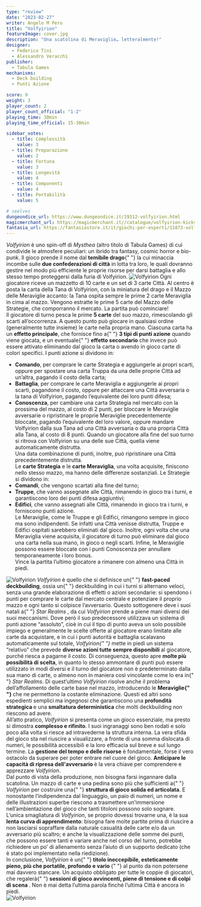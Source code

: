 ```yaml
---
type: "review"
date: "2023-02-27"
writer: Angelo M Pero
title: "Volfyirion"
featureImage: cover.jpg
description: "Una scatolina di Meraviglie… letteralmente!"
designer:
  - Federico Tini
  - Alessandro Veracchi
publisher:
  - Tabula Games
mechanisms:
  - Deck building
  - Punti Azione

score: 9
weight: 3
player_count: 2
player_count_official: "1-2"
playing_time: 30min
playing_time_official: 15-30min

sidebar_votes:
  - title: Complessità
    value: 3
  - title: Preparazione
    value: 2
  - title: Fortuna
    value: 3
  - title: Longevità
    value: 4
  - title: Componenti
    value: 4
  - title: Portabilità
    value: 5

# seelves
dungeondice_url: https://www.dungeondice.it/19312-volfyirion.html
magicmerchant_url: https://magicmerchant.it//catalogue/volfyirion-kickstarter-edition-39796/
fantasia_url: https://fantasiastore.it/it/giochi-per-esperti/11873-volfyirion.html
---
```


<Setting>
  <em>Volfyirion </em>è uno spin-off di <em>Mysthea </em>(altro titolo di Tabula
  Games) di cui condivide le atmosfere peculiari: un ibrido tra fantasy, cosmic
  horror e bio-punk. Il gioco prende il nome dal <strong>temibile drago</strong>{" "}
  la cui minaccia incombe sulle <strong>due confederazioni di città</strong> in
  lotta tra loro, le quali dovranno gestire nel modo più efficiente le proprie
  risorse per darsi battaglia e allo stesso tempo proteggersi dalla furia di
  Volfyirion.
</Setting>

<img src="./game1.jpg" alt="Volfyirion" />

<Rules>
  Ogni giocatore riceve un mazzetto di 10 carte e un set di 3 carte Città. Al
  centro è posta la carta della Tana di Volfyirion, con la miniatura del drago e
  il Mazzo delle Meraviglie accanto: la Tana ospita sempre le prime 2 carte
  Meraviglia in cima al mazzo. Vengono estratte le prime 5 carte del Mazzo delle
  Strategie, che comporranno il mercato. La partita può cominciare!
  <br />
  Il giocatore di turno pesca le prime <strong>5 carte</strong> del suo mazzo,
  rimescolando gli scarti all’occorrenza. A questo punto può giocare in
  qualsiasi ordine (generalmente tutte insieme) le carte nella propria mano.
  Ciascuna carta ha un <strong>effetto principale</strong>, che fornisce fino a{" "}
  <strong>3 tipi di punti azione</strong> quando viene giocata, e un eventuale{" "}
  <strong>effetto secondario</strong> che invece può essere attivato eliminando
  dal gioco la carta o avendo in gioco carte di colori specifici. I punti azione
  si dividono in:
  <br />
  <ul>
    <li>
      <strong>Comando</strong>, per comprare le carte Strategia e aggiungerle ai
      propri scarti, oppure per spostare una carta Truppa da una delle proprie
      Città ad un’altra, pagando il costo della carta;
    </li>
    <li>
      <strong>Battaglia</strong>, per comprare le carte Meraviglia e aggiungerle
      ai propri scarti, pagandone il costo, oppure per attaccare una Città
      avversaria o la tana di Volfyirion, pagando l’equivalente dei loro punti
      difesa;
    </li>
    <li>
      <strong>Conoscenza</strong>, per cambiare una carta Strategia nel mercato
      con la prossima del mazzo, al costo di 2 punti, per bloccare le Meraviglie
      avversarie o ripristinare le proprie Meraviglie precedentemente bloccate,
      pagando l’equivalente del loro valore, oppure mandare Volfyirion dalla sua
      Tana ad una Città avversaria o da una propria Città alla Tana, al costo di
      8 punti. Quando un giocatore alla fine del suo turno si ritrova con
      Volfyirion su una delle sue Città, quella viene automaticamente distrutta.
      <br />
      Una data combinazione di punti, inoltre, può ripristinare una Città
      precedentemente distrutta.
      <br />
      Le <strong>carte Strategia</strong> e le <strong>carte Meraviglia</strong>,
      una volta acquisite, finiscono nello stesso mazzo, ma hanno delle differenze
      sostanziali. Le Strategie si dividono in:
    </li>
    <li>
      <strong>Comandi</strong>, che vengono scartati alla fine del turno;
    </li>
    <li>
      <strong>Truppe</strong>, che vanno assegnate alle Città, rimanendo in
      gioco tra i turni, e garantiscono loro dei punti difesa aggiuntivi;
    </li>
    <li>
      <strong>Edifici</strong>, che vanno assegnati alle Città, rimanendo in
      gioco tra i turni, e forniscono punti azione.
      <br />
      Le Meraviglie, come le Truppe e gli Edifici, rimangono sempre in gioco ma
      sono indipendenti. Se infatti una Città venisse distrutta, Truppe e
      Edifici ospitati sarebbero eliminati dal gioco. Inoltre, ogni volta che
      una Meraviglia viene acquisita, il giocatore di turno può eliminare dal
      gioco una carta nella sua mano, in gioco o negli scarti. Infine, le
      Meraviglie possono essere bloccate con i punti Conoscenza per annullare
      temporaneamente i loro bonus.
      <br />
      Vince la partita l’ultimo giocatore a rimanere con almeno una Città in
      piedi.
    </li>
  </ul>
</Rules>

<img src="./game2.jpg" alt="Volfyirion" />

<Feedback>
  <em>Volfyirion </em>è quello che si definisce un{" "}
  <strong>fast-paced deckbuilding</strong>, ossia un{" "}
  <Link to="/mechanisms/deck-building">deckbuilding</Link> in cui i turni si
  alternano veloci, senza una grande elaborazione di effetti o azioni
  secondarie: si spendono i punti per comprare le carte dal mercato centrale e
  potenziare il proprio mazzo e ogni tanto si colpisce l’avversario. Questo
  sottogenere deve i suoi natali a{" "}
  <Link to="/reviews/star-realms">
    <em>Star Realms</em>
  </Link>
  , da cui <em>Volfyirion </em>prende a piene mani diversi dei suoi meccanismi. Dove
  però il suo predecessore utilizzava un sistema di punti azione “assoluto”, cioè
  in cui il tipo di punto aveva un solo possibile impiego e generalmente le scelte
  offerte al giocatore erano limitate alle carte da acquistare, e in cui i punti
  autorità e battaglia scalavano automaticamente sul totale, <em>
    Volfyirion{" "}
  </em>mette in piedi un sistema “relativo” che prevede <strong>
    diverse azioni tutte sempre disponibili
  </strong> al giocatore, purché riesca a pagarne il costo. Di conseguenza, questo
  apre <strong>molte più possibilità di scelta</strong>, in quanto lo stesso ammontare
  di punti può essere utilizzato in modi diversi e il turno del giocatore non è predeterminato
  dalla sua mano di carte, o almeno non in maniera così vincolante come lo era in{" "}
  <em>Star Realms</em>. Di quest’ultimo <em>Volfyirion </em>risolve anche il problema
  dell’affollamento delle carte base nel mazzo, introducendo le <strong>
    Meraviglie{" "}
  </strong>che ne permettono la costante eliminazione. Questi ed altri sono espedienti
  semplici ma ingegnosi che garantiscono una <strong>
    profondità strategica
  </strong> e una <strong>smaltatura deterministica</strong> che molti deckbuilding
  non riescono ad avere.
  <br />
  All’atto pratico, <em>Volfyirion </em>si presenta come un gioco essenziale, ma
  presto si dimostra <strong>complesso e rifinito</strong>. I suoi ingranaggi sono
  ben rodati e solo poco alla volta si riesce ad intravederne la struttura interna.
  La vera sfida del gioco sta nel riuscire a visualizzare, a fronte di una somma
  dislocata di numeri, le possibilità accessibili e la loro efficacia sul breve e
  sul lungo termine. La <strong>gestione del tempo e delle risorse</strong> è fondamentale,
  forse il vero ostacolo da superare per poter entrare nel cuore del gioco. <strong>
    Anticipare le capacità di ripresa dell'avversario
  </strong> è la vera chiave per comprendere e apprezzare <em>Volfyirion</em>.<br />
  Dal punto di vista della produzione, non bisogna farsi ingannare dalla
  scatolina. Un mazzo di carte e una pedina sono più che sufficienti a{" "}
  <em>Volfyirion </em>per costruire una{" "}
  <strong>struttura di gioco solida ed articolata</strong>. E nonostante
  l’indipendenza dal linguaggio, un paio di numeri, un nome e delle
  illustrazioni superbe riescono a trasmettere un’immersione nell’ambientazione
  del gioco che tanti titoloni possono solo sognare.
  <br />
  L’unica smagliatura di <em>Volfyirion</em>, se proprio dovessi trovarne una, è
  la sua <strong>lenta curva di apprendimento</strong>: bisogna fare molte
  partite prima di riuscire a non lasciarsi sopraffare dalla naturale casualità
  delle carte e/o da un avversario più scaltro; e anche la visualizzazione delle
  somme dei punti, che possono essere tanti e variare anche nel corso del turno,
  potrebbe richiedere un po’ di allenamento senza l’aiuto di un supporto
  dedicato (che è stato poi implementato nella riedizione).
  <br />
  In conclusione, <em>Volfyirion</em> è un{" "}
  <strong>
    titolo ineccepibile, esteticamente pieno, più che portatile, profondo e
    vario
  </strong>{" "}
  al punto da non potersene mai davvero stancare. Un acquisto obbligato per
  tutte le coppie di giocatori, che regalerà{" "}
  <strong>
    sessioni di gioco avvincenti, piene di tensione e di colpi di scena
  </strong>
  . Non è mai detta l’ultima parola finché l’ultima Città è ancora in piedi.
  <br />
</Feedback>

<img src="./game3.jpg" alt="Volfyirion" />

